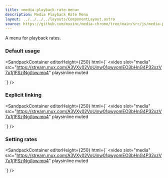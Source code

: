 ```yaml
---
title: <media-playback-rate-menu>
description: Media Playback Rate Menu
layout: ../../../../layouts/ComponentLayout.astro
source: https://github.com/muxinc/media-chrome/tree/main/src/js/media-playback-rate-menu.js
---
```



A menu for playback rates.

### Default usage

<SandpackContainer
  editorHeight={250}
  html={`<media-controller>
  <video
    slot="media"
    src="https://stream.mux.com/A3VXy02VoUinw01pwyomEO3bHnG4P32xzV7u1j1FSzjNg/low.mp4"
    playsinline
    muted
  ></video>
  <media-playback-rate-menu hidden anchor="auto"></media-playback-rate-menu>
  <media-control-bar>
    <media-play-button></media-play-button>
    <media-playback-rate-menu-button></media-playback-rate-menu-button>
  </media-control-bar>
</media-controller>`}
/>

### Explicit linking

<SandpackContainer
  editorHeight={250}
  html={`<media-controller>
  <video
    slot="media"
    src="https://stream.mux.com/A3VXy02VoUinw01pwyomEO3bHnG4P32xzV7u1j1FSzjNg/low.mp4"
    playsinline
    muted
  ></video>
  <media-playback-rate-menu hidden id="menu1" anchor="menu-button1"></media-playback-rate-menu>
  <media-control-bar>
    <media-play-button></media-play-button>
    <media-playback-rate-menu-button id="menu-button1" invoketarget="menu1"></media-playback-rate-menu-button>
  </media-control-bar>
</media-controller>`}
/>

### Setting rates

<SandpackContainer
  editorHeight={250}
  html={`<media-controller>
  <video
    slot="media"
    src="https://stream.mux.com/A3VXy02VoUinw01pwyomEO3bHnG4P32xzV7u1j1FSzjNg/low.mp4"
    playsinline
    muted
  ></video>
  <media-playback-rate-menu rates="1 2 3" hidden anchor="auto"></media-playback-rate-menu>
  <media-control-bar>
    <media-play-button></media-play-button>
    <media-playback-rate-menu-button></media-playback-rate-menu-button>
  </media-control-bar>
</media-controller>`}
/>
